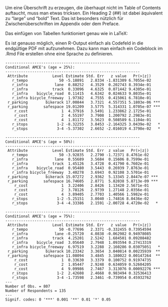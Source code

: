 \large\textbf{Tabellen und R-Outputs}

\normalsize

Um eine Überschrift zu erzeugen, die überhaupt nicht im Table of Contents auftaucht, muss man etwas tricksen. Ein Heading 2 (##) ist dabei äquivalent zu "large" und "bold" Text. Das ist besonders nützlich für Zwischenüberschriften im Appendix oder dem Preface.

Das einfügen von Tabellen funktioniert genau wie in LaTeX:

\begin{table}[!h]
  \centering 
  \begin{tabular}{@{\extracolsep{5pt}} cccc} 
    \textbf{Sample} & \textbf{Characteristic} & \textbf{F-Statistic} & \textbf{p-value} \\  
    \hline
    Full & Income & 0.5509 & 0.8812 \\
    Full & Age & 0.8576 & 0.5906 \\
    Full & Gender & 0.9001 & 0.5466 \\
    Full & Car & 1.216 & 0.2673 \\
    With children & Income & 0.5986 & 0.8391 \\
    With children & Age & 0.629 & 0.8133 \\
    With children & Gender & 1.182 & 0.3056 \\
    With children & Car & 0.675 & 0.7719 \\
  \end{tabular}
  \slcaption{Beispieltabelle im Appendix. Nur der erste Satz erscheint im Verzeichnis.}
\end{table}

\textbf{Output aus R als Text inkludieren}

Es ist genauso möglich, einen R-Output einfach als Codefeld in die endgültige PDF mit aufzunehmen. Dazu kann man einfach ein Codeblock im .Rmd File erstellen ohne eine Sprache zu definieren.

```{}
------------------------------------------------------------
Conditional AMCE's (age = 25%):
------------------------------------------------------------
 Attribute           Level Estimate Std. Err   z value   Pr(>|z|)    
   r_tempo              50 -5.18891   2.8334 -1.831309 6.7055e-02    
   r_infra            lane  0.88252   4.3529  0.202743 8.3934e-01    
   r_infra           track  0.33096   4.6325  0.071442 9.4305e-01    
   r_infra    bicycle_road  0.11415   4.6342  0.024633 9.8035e-01    
   r_infra bicycle_freeway  1.97382   4.7555  0.415061 6.7810e-01    
 r_parking        bikerack 17.00844   3.7321  4.557351 5.1803e-06 ***
 r_parking       safespace 19.01209   3.5775  5.314331 1.0705e-07 ***
    r_cost               1  4.37916   3.5491  1.233862 2.1725e-01    
    r_cost               2  4.55197   3.7908  1.200792 2.2983e-01    
    r_cost               4  1.81172   3.5623  0.508589 6.1104e-01    
   r_stops             1-2 -8.32255   3.8453 -2.164325 3.0439e-02   *
   r_stops             3-4 -5.37302   2.6652 -2.016019 4.3798e-02   *

------------------------------------------------------------
Conditional AMCE's (age = 50%):
------------------------------------------------------------
 Attribute           Level Estimate Std. Err  z value   Pr(>|z|)    
   r_tempo              50 -3.92835   2.2790 -1.72371 8.4761e-02    
   r_infra            lane  0.55689   3.5684  0.15606 8.7599e-01    
   r_infra           track  1.45126   3.4728  0.41790 6.7602e-01    
   r_infra    bicycle_road  0.95480   3.5443  0.26939 7.8763e-01    
   r_infra bicycle_freeway  3.40278   3.6943  0.92108 3.5701e-01    
 r_parking        bikerack 15.07272   2.9362  5.13345 2.8447e-07 ***
 r_parking       safespace 16.74605   2.8771  5.82038 5.8713e-09 ***
    r_cost               1  3.22406   2.8426  1.13420 2.5671e-01    
    r_cost               2  3.78126   2.9739  1.27148 2.0356e-01    
    r_cost               4  3.89405   2.7703  1.40566 1.5982e-01    
   r_stops             1-2 -5.25151   3.0040 -1.74816 8.0436e-02    
   r_stops             3-4 -4.33386   2.1591 -2.00728 4.4720e-02   *

------------------------------------------------------------
Conditional AMCE's (age = 75%):
------------------------------------------------------------
 Attribute           Level Estimate Std. Err   z value   Pr(>|z|)    
   r_tempo              50 -0.77696   2.3371 -0.332455 0.73954594    
   r_infra            lane -0.25720   4.0838 -0.062982 0.94978085    
   r_infra           track  4.25201   2.5242  1.684501 0.09208482    
   r_infra    bicycle_road  3.05640   2.7948  1.093594 0.27413319    
   r_infra bicycle_freeway  6.97519   3.2288  2.160286 0.03075051   *
 r_parking        bikerack 10.23342   3.3654  3.040814 0.00235939  **
 r_parking       safespace 11.08094   3.4845  3.180022 0.00147264  **
    r_cost               1  0.33630   3.3379  0.100752 0.91974735    
    r_cost               2  1.85447   2.9248  0.634059 0.52604205    
    r_cost               4  9.09986   2.7467  3.313076 0.00092276 ***
   r_stops             1-2  2.42608   2.4668  0.983494 0.32536413    
   r_stops             3-4 -1.73598   2.3461 -0.739954 0.45932762    
---
Number of Obs. = 807
Number of Respondents = 135
---
Signif. codes: 0 '***' 0.001 '**' 0.01 '*' 0.05

```

